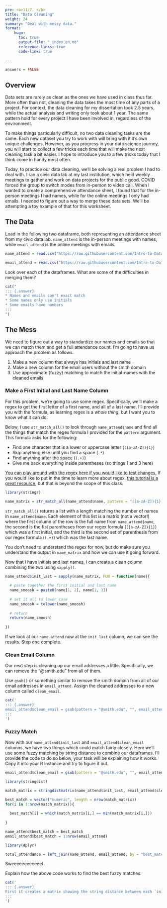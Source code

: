 ```yaml
---
pre: <b>11/7. </b>
title: "Data Cleaning"
weight: 24
summary: "Deal with messy data."
format:
    hugo:
      toc: true
      output-file: "_index.en.md"
      reference-links: true
      code-link: true
      
---
```


```r
answers = FALSE
```


## Overview

Data sets are rarely as clean as the ones we have used in class thus far. More often than not, cleaning the data takes the most time of any parts of a project. For context, the data cleaning for my dissertation took 2.5 years, while the actual analysis and writing only took about 1 year. The same pattern hold for every project I have been involved in, regardless of the environment.

To make things particularly difficult, no two data cleaning tasks are the same. Each new dataset you try to work with will bring with it it's own unique challenges. However, as you progress in your data science journey, you will start to collect a few tricks each time that will make the next cleaning task a bit easier. I hope to introduce you to a few tricks today that I think come in handy most often.

Today, to practice our data cleaning, we'll be solving a real problem I had to deal with. I ran a civic data lab at my last institution, which held weekly meetings to gather and work on data projects for the public good. COVID forced the group to switch modes from in-person to video call. When I wanted to create a comprehensive attendance sheet, I found that for the in-person meetings I had names, while for the online meetings I only had emails. I needed to figure out a way to merge these data sets. We'll be attempting a toy example of that for this worksheet.

## The Data

Load in the following two dataframe, both representing an attendance sheet from my civic data lab. `name_attend` is the in-person meetings with names, while `email_attend` is the online meetings with emails.

```r
name_attend = read.csv("https://raw.githubusercontent.com/Intro-to-Data-Science-Template/intro_to_data_science_reader/main/content/class_worksheets/26_data_cleaning/data/name_df.csv")

email_attend = read.csv("https://raw.githubusercontent.com/Intro-to-Data-Science-Template/intro_to_data_science_reader/main/content/class_worksheets/26_data_cleaning/data/email_df.csv")
```

::: {.question}
Look over each of the dataframes. What are some of the difficulties in merging them?
:::

```r
cat("
::: {.answer}
* Names and emails can't exact match
* Some names only use initials
* Some emails have numbers
:::
")
```

## The Mess

We need to figure out a way to standardize our names and emails so that we can match them and get a full attendance count. I'm going to have us approach the problem as follows:

1. Make a new column that always has initials and last name
2. Make a new column for the email users without the smith domain
3. Use approximate (fuzzy) matching to match the initial-names with the cleaned emails

### Make a First Initial and Last Name Column

For this problem, we're going to use some regex. Specifically, we'll make a regex to get the first letter of a first name, and all of a last name. I'll provide you with the formula, as learning regex is a *whole thing*, but I want you to know what it can do.

Below, I use `str_match_all()` to look through `name_attend$name` and find all the things that match the regex formula I provided for the `pattern` argument. This formula asks for the following:

* Find one character that is a lower or uppercase letter (`([a-zA-Z]){1}`)
* Skip anything else until you find a space (`.* `)
* Find anything after the space (`(.+)`)
* Give me back everything inside parentheses (so things 1 and 3 here)

[You can play around with the regex here if you would like to test changes.](https://regex101.com/r/Z44FT9/1) If you would like to put in the time to learn more about regex, [this tutorial is a great resource](https://regexlearn.com/learn/regex101), but that is beyond the scope of this class.

```r
library(stringr)

name_matrix = str_match_all(name_attend$name, pattern = "([a-zA-Z]){1}.* (.+)")
```

`str_match_all()` returns a list with a length matching the number of names in `name_attend$name`. Each element of this list is a matrix (not a vector!) where the first column of the row is the full name from `name_attend$name`, the second is the fist parentheses from our regex formula (`([a-zA-Z]){1}`) which was a first initial, and the third is the second set of parenthesis from our regex formula (`(.+)`) which was the last name. 

::: {.question}
You don't need to understand the regex for now, but do make sure you understand the output in `name_matrix` and how we can use it going forward.
:::

Now that I have initials and last names, I can create a clean column combining the two using `sapply()`.

```r
name_attend$init_last = sapply(name_matrix, FUN = function(name){
  
  # paste together the first initial and last name
  name_smoosh = paste0(name[1, 2], name[1, 3])
  
  # set it all to lower case
  name_smoosh = tolower(name_smoosh)
  
  # return
  return(name_smoosh)
  
})
```

If we look at our `name_attend` now at the `init_last` column, we can see the results. Step one complete.

### Clean Email Column

Our next step is cleaning up our email addresses a little. Specifically, we can remove the "@smith.edu" from all of them.

::: {.question}
Use `gsub()` or something similar to remove the smith domain from all of our email addresses in `email_attend`. Assign the cleaned addresses to a new column called `clean_email`.
:::

```r
cat('
::: {.answer}
email_attend$clean_email = gsub(pattern = "@smith.edu", "", email_attend$email)
:::
')
```

### Fuzzy Match

Now with our `name_attend$init_last` and `email_attend$clean_email` columns, we have two things which could match fairly closely. Here we'll use some fuzzy matching by string distance to combine our dataframes. I'll provide the code to do so below, your task will be explaining how it works. Copy it into your R instance and try to figure it out.

```r
email_attend$clean_email = gsub(pattern = "@smith.edu", "", email_attend$email)
```

```r
library(stringdist)

match_matrix = stringdistmatrix(name_attend$init_last, email_attend$clean_email, method = "cosine")

best_match = vector("numeric", length = nrow(match_matrix))
for(i in 1:nrow(match_matrix)){
  
  best_match[i] = which(match_matrix[i,] == min(match_matrix[i,]))
  
}

name_attend$best_match = best_match
email_attend$best_match = 1:nrow(email_attend)
```

```r
library(dplyr)

total_attendance = left_join(name_attend, email_attend, by = "best_match")
```

Sweeeeeeeeeeeet.

::: {.question}
Explain how the above code works to find the best fuzzy matches.
:::

```r
cat('
::: {.answer}
First it creates a matrix showing the string distance between each `init_last` and `clean_email`. For each row in that matrix, we then find the smallest distance, and what column that distance matched with. Afterwards, we crate a new column in `name_attend` called `best_match` which gives what row in `email_attend` is the best match. We assign a ID to `email_attend` in a column called `best_match` so that we can join on them.
:::
')
```

